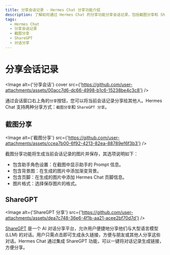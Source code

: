 ```yaml
---
title: 分享会话记录 - Hermes Chat 分享功能介绍
description: 了解如何通过 Hermes Chat 的分享功能分享会话记录，包括截图分享和 ShareGPT 分享方式。通过分享功能，轻松与他人分享您的对话。
tags:
  - Hermes Chat
  - 分享会话记录
  - 截图分享
  - ShareGPT
  - 对话分享
---
```


# 分享会话记录

<Image alt={'分享会话'} cover src={'https://github.com/user-attachments/assets/00acc7d6-dc66-4998-b1c6-15238be4c3c8'} />

通过会话窗口右上角的`分享`按钮，您可以将当前会话记录分享给其他人。Hermes Chat 支持两种分享方式：`截图分享`和 `ShareGPT 分享`。

## 截图分享

<Image alt={'截图分享'} src={'https://github.com/user-attachments/assets/ccea7b00-6f92-4213-82ea-88789ef6f3b3'} />

截图分享功能将生成当前会话记录的图片并保存，其选项说明如下：

- 包含助手角色设置：在截图中显示助手的 Prompt 信息。
- 包含背景图：在生成的图片中添加渐变背景。
- 包含页脚：在生成的图片中添加 Hermes Chat 页脚信息。
- 图片格式：选择保存图片的格式。

## ShareGPT

<Image alt={'ShareGPT 分享'} src={'https://github.com/user-attachments/assets/dea7c748-36e6-4f1b-aa21-acee2bf70d7d'} />

[ShareGPT](https://sharegpt.com/) 是一个 AI 对话分享平台，允许用户便捷地分享他们与大型语言模型 (LLM) 的对话。用户只需点击即可生成永久链接，方便与朋友或其他人分享这些对话。Hermes Chat 通过集成 ShareGPT 功能，可以一键将对话记录生成链接，方便分享。
